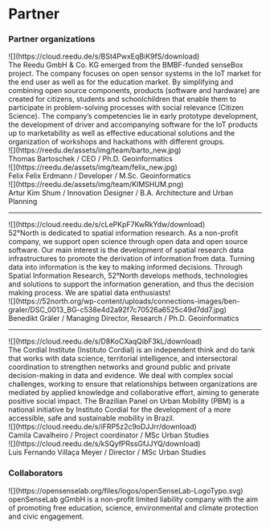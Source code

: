# Partner

### Partner organizations

<div className="flex gap-8 items-center flex-col md:flex-row">
    <div className="w-full max-w-md">
    ![](https://cloud.reedu.de/s/BSt4PwxEqBiK9fS/download)
    </div>
The Reedu GmbH & Co. KG emerged from the BMBF-funded senseBox project. The company focuses on open sensor systems in the IoT market for the end user as well as for the education market. By simplifying and combining open source components, products (software and hardware) are created for citizens, students and schoolchildren that enable them to participate in problem-solving processes with social relevance (Citizen Science). The company’s competencies lie in early prototype development, the development of driver and accompanying software for the IoT products up to marketability as well as effective educational solutions and the organization of workshops and hackathons with different groups.
</div>

<div className="flex gap-2 items-center">
    <div className="w-48">
![](https://reedu.de/assets/img/team/barto_new.jpg)
    </div>
    Thomas Bartoschek / CEO / Ph.D. Geoinformatics
</div>
<div className="flex gap-2 items-center">
    <div className="w-48">
![](https://reedu.de/assets/img/team/felix_new.jpg)
    </div>
   Felix Felix Erdmann / Developer / M.Sc. Geoinformatics
</div>
<div className="flex gap-2 items-center">
    <div className="w-48">
![](https://reedu.de/assets/img/team/KIMSHUM.png)
    </div>
    Artur Kim Shum / Innovation Designer / B.A. Architecture and Urban Planning
</div>


<div className="flex items-center justify-center p-12">
    <hr className="h-0.5 bg-foreground w-1/2" />
</div>


<div className="flex gap-8 items-center flex-col md:flex-row">
    <div className="w-full max-w-sm">
    ![](https://cloud.reedu.de/s/cLePKpF7KwRkYdw/download)
    </div>
    52°North is dedicated to spatial information research. As a non-profit company, we support open science through open data and open source software. Our main interest is the development of spatial research data infrastructures to promote the derivation of information from data.
    Turning data into information is the key to making informed decisions. Through Spatial Information Research, 52°North develops methods, technologies and solutions to support the information generation, and thus the decision making process. We are spatial data enthusiasts!
</div>

<div className="flex gap-2 items-center">
    <div className="w-48">
![](https://52north.org/wp-content/uploads/connections-images/ben-graler/DSC_0013_BG-c538e4d2a92f7c70526a6525c49d7dd7.jpg)
    </div>
    Benedikt Gräler / Managing Director, Research / Ph.D. Geoinformatics
</div>

<div className="flex items-center justify-center p-12">
    <hr className="h-0.5 bg-foreground w-1/2" />
</div>

<div className="flex gap-8 items-center flex-col md:flex-row">
    <div className="w-full max-w-sm">
    ![](https://cloud.reedu.de/s/D8KoCXaqQibF3kL/download)
</div>
The Cordial Institute (Instituto Cordial) is an independent think and do tank that works with data science, territorial intelligence, and intersectoral coordination to strengthen networks and ground public and private decision-making in data and evidence. We deal with complex social challenges, working to ensure that relationships between organizations are mediated by applied knowledge and collaborative effort, aiming to generate positive social impact. The Brazilian Panel on Urban Mobility (PBM) is a national initiative by Instituto Cordial for the development of a more accessible, safe and sustainable mobility in Brazil.
</div>

<div className="flex gap-2 items-center">
    <div className="w-48">
       ![](https://cloud.reedu.de/s/iFRP5z2c9oDJJrr/download)
    </div>
    Camila Cavalheiro /  Project coordinator / MSc Urban Studies
</div>

<div className="flex gap-2 items-center">
   <div className="w-48">
        ![](https://cloud.reedu.de/s/kSQyfPRssGfJJYQ/download)
    </div>
    Luis Fernando Villaça Meyer / Director / MSc Urban Studies
</div>

<div className="flex items-center justify-center p-12">
</div>

### Collaborators

<div className="flex gap-8 items-center flex-col md:flex-row">
    <div className="w-full max-w-sm">
        ![](https://opensenselab.org/files/logos/openSenseLab-LogoTypo.svg)
    </div>
    openSenseLab gGmbH is a non-profit limited liability company with the aim of promoting free education, science, environmental and climate protection and civic engagement.
</div>






